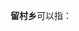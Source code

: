 '''留村乡'''可以指：
{{PRC admin/disambig|13/01/28/201/000|13/05/82/200/000|13/06/25/201/000}}
{{disambig|cat=三字中国乡名消歧义}}